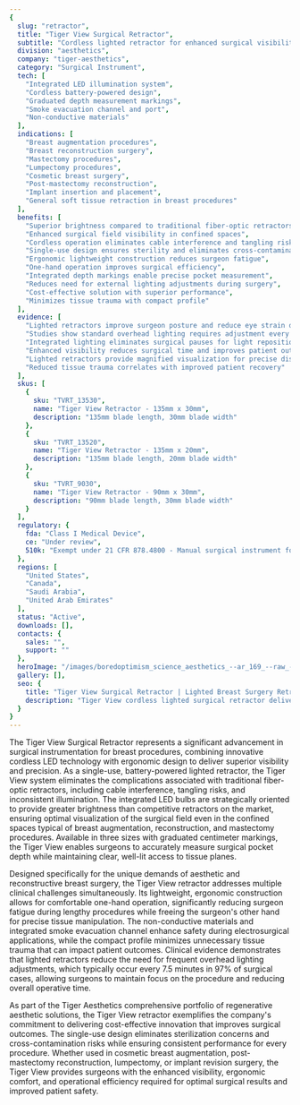 ```yaml
---
{
  slug: "retractor",
  title: "Tiger View Surgical Retractor",
  subtitle: "Cordless lighted retractor for enhanced surgical visibility",
  division: "aesthetics",
  company: "tiger-aesthetics",
  category: "Surgical Instrument",
  tech: [
    "Integrated LED illumination system",
    "Cordless battery-powered design",
    "Graduated depth measurement markings",
    "Smoke evacuation channel and port",
    "Non-conductive materials"
  ],
  indications: [
    "Breast augmentation procedures",
    "Breast reconstruction surgery",
    "Mastectomy procedures",
    "Lumpectomy procedures",
    "Cosmetic breast surgery",
    "Post-mastectomy reconstruction",
    "Implant insertion and placement",
    "General soft tissue retraction in breast procedures"
  ],
  benefits: [
    "Superior brightness compared to traditional fiber-optic retractors",
    "Enhanced surgical field visibility in confined spaces",
    "Cordless operation eliminates cable interference and tangling risks",
    "Single-use design ensures sterility and eliminates cross-contamination",
    "Ergonomic lightweight construction reduces surgeon fatigue",
    "One-hand operation improves surgical efficiency",
    "Integrated depth markings enable precise pocket measurement",
    "Reduces need for external lighting adjustments during surgery",
    "Cost-effective solution with superior performance",
    "Minimizes tissue trauma with compact profile"
  ],
  evidence: [
    "Lighted retractors improve surgeon posture and reduce eye strain during procedures",
    "Studies show standard overhead lighting requires adjustment every 7.5 minutes in 97% of cases",
    "Integrated lighting eliminates surgical pauses for light repositioning",
    "Enhanced visibility reduces surgical time and improves patient outcomes",
    "Lighted retractors provide magnified visualization for precise dissection",
    "Reduced tissue trauma correlates with improved patient recovery"
  ],
  skus: [
    {
      sku: "TVRT_13530",
      name: "Tiger View Retractor - 135mm x 30mm",
      description: "135mm blade length, 30mm blade width"
    },
    {
      sku: "TVRT_13520",
      name: "Tiger View Retractor - 135mm x 20mm",
      description: "135mm blade length, 20mm blade width"
    },
    {
      sku: "TVRT_9030",
      name: "Tiger View Retractor - 90mm x 30mm",
      description: "90mm blade length, 30mm blade width"
    }
  ],
  regulatory: {
    fda: "Class I Medical Device",
    ce: "Under review",
    510k: "Exempt under 21 CFR 878.4800 - Manual surgical instrument for general use"
  },
  regions: [
    "United States",
    "Canada",
    "Saudi Arabia",
    "United Arab Emirates"
  ],
  status: "Active",
  downloads: [],
  contacts: {
    sales: "",
    support: ""
  },
  heroImage: "/images/boredoptimism_science_aesthetics_--ar_169_--raw_--profile_e1d_be617358-9084-4f84-b1dc-378a67fd1009_0.png",
  gallery: [],
  seo: {
    title: "Tiger View Surgical Retractor | Lighted Breast Surgery Retractor | Tiger Aesthetics",
    description: "Tiger View cordless lighted surgical retractor delivers superior brightness and visibility for breast augmentation, reconstruction, and mastectomy procedures. Single-use, ergonomic design."
  }
}
---
```

The Tiger View Surgical Retractor represents a significant advancement in surgical instrumentation for breast procedures, combining innovative cordless LED technology with ergonomic design to deliver superior visibility and precision. As a single-use, battery-powered lighted retractor, the Tiger View system eliminates the complications associated with traditional fiber-optic retractors, including cable interference, tangling risks, and inconsistent illumination. The integrated LED bulbs are strategically oriented to provide greater brightness than competitive retractors on the market, ensuring optimal visualization of the surgical field even in the confined spaces typical of breast augmentation, reconstruction, and mastectomy procedures. Available in three sizes with graduated centimeter markings, the Tiger View enables surgeons to accurately measure surgical pocket depth while maintaining clear, well-lit access to tissue planes.

Designed specifically for the unique demands of aesthetic and reconstructive breast surgery, the Tiger View retractor addresses multiple clinical challenges simultaneously. Its lightweight, ergonomic construction allows for comfortable one-hand operation, significantly reducing surgeon fatigue during lengthy procedures while freeing the surgeon's other hand for precise tissue manipulation. The non-conductive materials and integrated smoke evacuation channel enhance safety during electrosurgical applications, while the compact profile minimizes unnecessary tissue trauma that can impact patient outcomes. Clinical evidence demonstrates that lighted retractors reduce the need for frequent overhead lighting adjustments, which typically occur every 7.5 minutes in 97% of surgical cases, allowing surgeons to maintain focus on the procedure and reducing overall operative time.

As part of the Tiger Aesthetics comprehensive portfolio of regenerative aesthetic solutions, the Tiger View retractor exemplifies the company's commitment to delivering cost-effective innovation that improves surgical outcomes. The single-use design eliminates sterilization concerns and cross-contamination risks while ensuring consistent performance for every procedure. Whether used in cosmetic breast augmentation, post-mastectomy reconstruction, lumpectomy, or implant revision surgery, the Tiger View provides surgeons with the enhanced visibility, ergonomic comfort, and operational efficiency required for optimal surgical results and improved patient safety.
